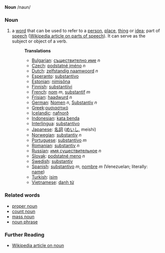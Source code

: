 '''Noun''' /naun/

===Noun===
# a [[word]] that can be used to refer to a [[person]], [[place]], [[thing]] or [[idea]]; part of [[speech]] ([[w:Part of speech|Wikipedia article on parts of speech]]). It can serve as the subject or object of a verb.
#:'''Translations'''
#:*[[Bulgarian]]: [[съществително име]] ''n''
#:*[[Czech]]: [[podstatné jméno]] ''n''
#:*[[Dutch]]: [[zelfstandig naamwoord]] ''n''
#:*[[Esperanto]]: [[substantivo]]
#:*[[Estonian]]: [[nimisõna]]
#:*[[Finnish]]: [[substantiivi]]
#:*[[French]]: [[nom]] ''m'', [[substantif]] ''m''
#:*[[Frisian]]: [[haadwurd]] ''n''
#:*[[German]]: [[Nomen]] ''n'', [[Substantiv]] ''n'' 
#:*[[Greek]]:[[ουσιαστικό]]
#:*[[Icelandic]]: [[nafnorð]]
#:*[[Indonesian]]: [[kata benda]]
#:*[[Interlingua]]: [[substantivo]]
#:*[[Japanese]]: [[名詞]] ([[めいし]], meishi)
#:*[[Norwegian]]: [[substantiv]] ''n''
#:*[[Portuguese]]: [[substantivo]] ''m''
#:*[[Romanian]]: [[substantiv]] ''n''
#:*[[Russian]]: [[имя существительное]] ''n''
#:*[[Slovak]]: [[podstatné meno]] ''n''
#:*[[Swedish]]: [[substantiv]]
#:*[[Spanish]]: [[substantivo]] ''m'', [[nombre]] ''m'' (Venezuelan; literally: [[name]])
#:*[[Turkish]]: [[isim]]
#:*[[Vietnamese]]: [[danh từ]]

===Related words===
* [[proper noun]]
* [[count noun]]
* [[mass noun]]
* [[noun phrase]]

===Further Reading===
* [[w:noun|Wikipedia article on noun]]
